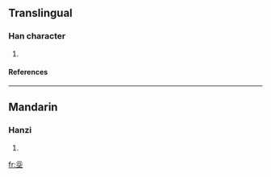 ==Translingual==
===Han character===
{{Han char|rn=32|rad=土|as=04|sn=7|four=|canj=一一山土 (MMUG)}}
# {{defn|Han|sort=土04}}
====References====
{{Han ref|kx=0226.100|dkj=04943|dj=0461.100|hdz=10421.080|uh=5756|ud=22358}}
----
==Mandarin==
===Hanzi===
{{cmn-hanzi|pin=[[jì]] ([[ji4]])|wg=chi<sup>4</sup>}}
# {{defn|Mandarin}}

[[fr:坖]]